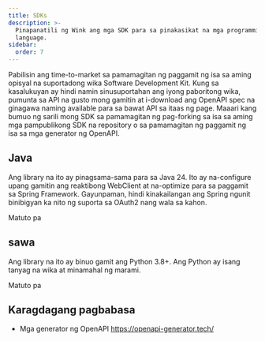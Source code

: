 ```yaml
---
title: SDKs
description: >-
  Pinapanatili ng Wink ang mga SDK para sa pinakasikat na mga programming
  language.
sidebar:
  order: 7
---
```


Pabilisin ang time-to-market sa pamamagitan ng paggamit ng isa sa aming opisyal na suportadong wika Software Development Kit.
Kung sa kasalukuyan ay hindi namin sinusuportahan ang iyong paboritong wika, pumunta sa API na gusto mong gamitin at i-download ang OpenAPI spec na ginagawa naming available para sa bawat API sa itaas ng page. Maaari kang bumuo ng sarili mong SDK sa pamamagitan ng pag-forking sa isa sa aming mga pampublikong SDK na repository o sa pamamagitan ng paggamit ng isa sa mga generator ng OpenAPI.

## Java

Ang library na ito ay pinagsama-sama para sa Java 24. Ito ay na-configure upang gamitin ang reaktibong WebClient at na-optimize para sa paggamit sa Spring Framework. Gayunpaman, hindi kinakailangan ang Spring ngunit binibigyan ka nito ng suporta sa OAuth2 nang wala sa kahon.

<LinkButton href="https://github.com/wink-travel/wink-sdk-java" variant="secondary" icon="external">
  Matuto pa
</LinkButton>


## sawa

Ang library na ito ay binuo gamit ang Python 3.8+. Ang Python ay isang tanyag na wika at minamahal ng marami.

<LinkButton href="https://github.com/wink-travel/wink-sdk-python" variant="secondary" icon="external">
  Matuto pa
</LinkButton>


## Karagdagang pagbabasa

* Mga generator ng OpenAPI <https://openapi-generator.tech/>

